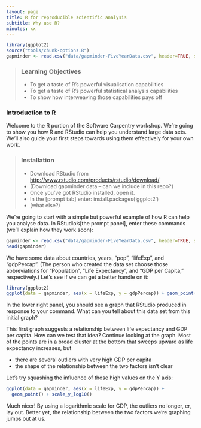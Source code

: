 ```yaml
---
layout: page
title: R for reproducible scientific analysis
subtitle: Why use R?
minutes: xx
---
```


```r
library(ggplot2)
source("tools/chunk-options.R")
gapminder <- read.csv("data/gapminder-FiveYearData.csv", header=TRUE, sep=',')
```

> ### Learning Objectives {.objectives}
>
> * To get a taste of R's powerful visualisation capabilities
> * To get a taste of R's powerful statistical analysis capabilities
> * To show how interweaving those capabilities pays off
>

### Introduction to R

Welcome to the R portion of the Software Carpentry workshop. We're going to show you how R and RStudio can help you understand large data sets. We'll also guide your first steps towards using them effectively for your own work.

> ### Installation
> * Download RStudio from [http://www.rstudio.com/products/rstudio/download/](http://www.rstudio.com/products/rstudio/download/)
> * (Download gapminder data -- can we include in this repo?}
> * Once you've got RStudio installed, open it.
> * In the [prompt tab] enter: install.packages('ggplot2')<return>
> * (what else?)
>

We're going to start with a simple but powerful example of how R can help you analyse data. In RStudio's[the prompt panel], enter these commands (we'll explain how they work soon):

```r
gapminder <- read.csv("data/gapminder-FiveYearData.csv", header=TRUE, sep=',')
head(gapminder)
```

We have some data about countries, years, "pop", "lifeExp", and "gdpPercap". (The person who created the data set choose those abbreviations for "Population", "Life Expectancy", and "GDP per Capita," respectively.) Let's see if we can get a better handle on it:

```r
library(ggplot2)
ggplot(data = gapminder, aes(x = lifeExp, y = gdpPercap)) + geom_point()
```

In the lower right panel, you should see a graph that RStudio produced in response to your command. What can you tell about this data set from this initial graph?

This first graph suggests a relationship between life expectancy and GDP per capita. How can we test that idea? Continue looking at the graph. Most of the points are in a broad cluster at the bottom that sweeps upward as life expectancy increases, but

  - there are several outliers with very high GDP per capita
  - the shape of the relationship between the two factors isn't clear

Let's try squashing the influence of those high values on the Y axis:

```r
ggplot(data = gapminder, aes(x = lifeExp, y = gdpPercap)) +
  geom_point() + scale_y_log10()
```

Much nicer! By using a logarithmic scale for GDP, the outliers no longer, er, lay out. Better yet, the relationship between the two factors we're graphing jumps out at us.